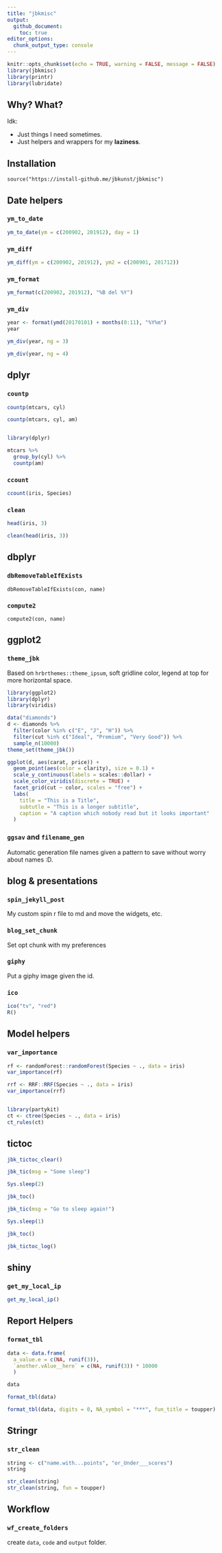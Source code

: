 ```yaml
---
title: "jbkmisc"
output:
  github_document:
    toc: true
editor_options: 
  chunk_output_type: console
---
```


```r
knitr::opts_chunk$set(echo = TRUE, warning = FALSE, message = FALSE)
library(jbkmisc)
library(printr)
library(lubridate)
```

<!-- [![Travis-CI Build Status](https://travis-ci.org/jbkunst/jbkmisc.svg?branch=master)](https://travis-ci.org/jbkunst/jbkmisc)-->

## Why? What?

Idk:

- Just things I need sometimes.
- Just helpers and wrappers for my __laziness__.

## Installation

```
source("https://install-github.me/jbkunst/jbkmisc")
```

## Date helpers

### `ym_to_date`
```r
ym_to_date(ym = c(200902, 201912), day = 1)
```

### `ym_diff`

```r
ym_diff(ym = c(200902, 201912), ym2 = c(200901, 201712))
```

### `ym_format`

```r
ym_format(c(200902, 201912), "%B del %Y")
```

### `ym_div`

```r
year <- format(ymd(20170101) + months(0:11), "%Y%m")
year

ym_div(year, ng = 3)

ym_div(year, ng = 4)
```

## dplyr

### `countp`

```r
countp(mtcars, cyl)

countp(mtcars, cyl, am)


library(dplyr)

mtcars %>%
  group_by(cyl) %>% 
  countp(am)
```

### `ccount`
```r
ccount(iris, Species)
```

### `clean`

```r
head(iris, 3)

clean(head(iris, 3))
```

## dbplyr

### `dbRemoveTableIfExists`
```
dbRemoveTableIfExists(con, name)
```

### `compute2`

```
compute2(con, name)
```

## ggplot2

### `theme_jbk`

Based on `hrbrthemes::theme_ipsum`, soft gridline color, legend at top for more horizontal space.

```r
library(ggplot2)
library(dplyr)
library(viridis)

data("diamonds")
d <- diamonds %>% 
  filter(color %in% c("E", "J", "H")) %>% 
  filter(cut %in% c("Ideal", "Premium", "Very Good")) %>% 
  sample_n(10000)
theme_set(theme_jbk())

ggplot(d, aes(carat, price)) + 
  geom_point(aes(color = clarity), size = 0.1) + 
  scale_y_continuous(labels = scales::dollar) + 
  scale_color_viridis(discrete = TRUE) + 
  facet_grid(cut ~ color, scales = "free") + 
  labs(
    title = "This is a Title",
    subtutle = "This is a longer subtitle",
    caption = "A caption which nobody read but it looks important"
  )
```

### `ggsav` and `filename_gen`

Automatic generation file names given a pattern to save without worry about names :D.

## blog & presentations

### `spin_jekyll_post`

My custom spin r file to md and move the widgets, etc.

### `blog_set_chunk`

Set opt chunk with my preferences

### `giphy`

Put a giphy image given the id.

### `ico`

```r
ico("tv", "red")
R()
```

## Model helpers

### `var_importance`

```r
rf <- randomForest::randomForest(Species ~ ., data = iris)
var_importance(rf)

rrf <- RRF::RRF(Species ~ ., data = iris)
var_importance(rrf)


library(partykit)
ct <- ctree(Species ~ ., data = iris)
ct_rules(ct)
```

## tictoc

```r
jbk_tictoc_clear()

jbk_tic(msg = "Some sleep")

Sys.sleep(2)

jbk_toc()

jbk_tic(msg = "Go to sleep again!")

Sys.sleep(1)

jbk_toc()

jbk_tictoc_log()
```

## shiny

### `get_my_local_ip`

```r
get_my_local_ip()
```

## Report Helpers

### `format_tbl`

```r
data <- data.frame(
  a_value.e = c(NA, runif(3)),
  `another.vAlue__here` = c(NA, runif(3)) * 10000
  )

data

format_tbl(data)

format_tbl(data, digits = 0, NA_symbol = "***", fun_title = toupper)
```

## Stringr

### `str_clean`

```r
string <- c("name.with...points", "or_Under___scores")
string

str_clean(string)
str_clean(string, fun = toupper)
```

## Workflow

### `wf_create_folders`

create `data`, `code` and `output` folder.


